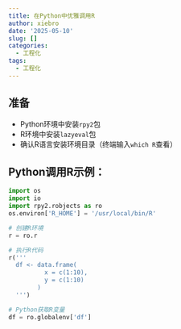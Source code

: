 ```yaml
---
title: 在Python中优雅调用R
author: xiebro
date: '2025-05-10'
slug: []
categories:
  - 工程化
tags:
  - 工程化
---
```


## 准备
- Python环境中安装`rpy2`包 
- R环境中安装`lazyeval`包 
- 确认R语言安装环境目录（终端输入`which R`查看）

## Python调用R示例：
```python
import os
import io
import rpy2.robjects as ro
os.environ['R_HOME'] = '/usr/local/bin/R'

# 创建R环境
r = ro.r

# 执行R代码
r('''
  df <- data.frame(
          x = c(1:10),
          y = c(1:10)
        )
  ''')

# Python获取R变量
df = ro.globalenv['df']
```


